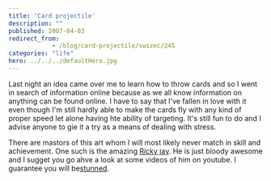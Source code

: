 ```yaml
---
title: 'Card projectile'
description: ""
published: 2007-04-03
redirect_from: 
            - /blog/card-projectile/swizec/245
categories: "life"
hero: ../../../defaultHero.jpg
---
```

Last night an idea came over me to learn how to throw cards and so I went in search of information online because as we all know information on anything can be found online. I have to say that I&#x27;ve fallen in love with it even though I&#x27;m still hardly able to make the cards fly with any kind of proper speed let alone having hte ability of targeting. It&#x27;s still fun to do and I advise anyone to gie it a try as a means of dealing with stress.

There are mastors of this art whom I will most likely never match in skill and achievement. One such is the amazing [Ricky jay](http://www.rickyjay.com/). He is just bloody awesome and I sugget you go ahve a look at some videos of him on youtube. I guarantee you will be[stunned](http://youtube.com/watch?v=HFAzKv8_XF4).